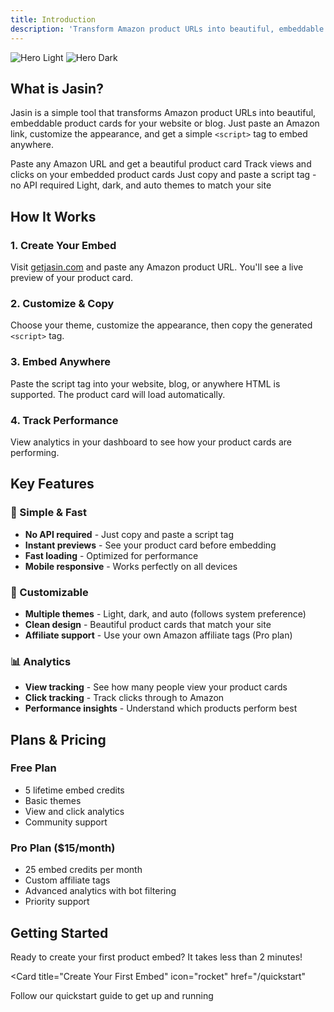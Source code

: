 ```yaml
---
title: Introduction
description: 'Transform Amazon product URLs into beautiful, embeddable product cards'
---
```


<img
  className="block dark:hidden"
  src="/images/hero-light.png"
  alt="Hero Light"
/>
<img
  className="hidden dark:block"
  src="/images/hero-dark.png"
  alt="Hero Dark"
/>

## What is Jasin?

Jasin is a simple tool that transforms Amazon product URLs into beautiful, embeddable product cards for your website or blog. Just paste an Amazon link, customize the appearance, and get a simple `<script>` tag to embed anywhere.

<CardGroup cols={2}>
  <Card
    title="Easy Embed Generation"
    icon="code"
    href="/features/embed-cards"
  >
    Paste any Amazon URL and get a beautiful product card
  </Card>
  <Card
    title="Real-time Analytics"
    icon="chart-line"
    href="/features/analytics"
  >
    Track views and clicks on your embedded product cards
  </Card>
  <Card
    title="Simple Integration"
    icon="plug"
    href="/quickstart"
  >
    Just copy and paste a script tag - no API required
  </Card>
  <Card
    title="Customizable Themes"
    icon="palette"
    href="/features/themes"
  >
    Light, dark, and auto themes to match your site
  </Card>
</CardGroup>

## How It Works

### 1. Create Your Embed
Visit [getjasin.com](https://getjasin.com) and paste any Amazon product URL. You'll see a live preview of your product card.

### 2. Customize & Copy
Choose your theme, customize the appearance, then copy the generated `<script>` tag.

### 3. Embed Anywhere
Paste the script tag into your website, blog, or anywhere HTML is supported. The product card will load automatically.

### 4. Track Performance
View analytics in your dashboard to see how your product cards are performing.

## Key Features

### 🚀 Simple & Fast
- **No API required** - Just copy and paste a script tag
- **Instant previews** - See your product card before embedding
- **Fast loading** - Optimized for performance
- **Mobile responsive** - Works perfectly on all devices

### 🎨 Customizable
- **Multiple themes** - Light, dark, and auto (follows system preference)
- **Clean design** - Beautiful product cards that match your site
- **Affiliate support** - Use your own Amazon affiliate tags (Pro plan)

### 📊 Analytics
- **View tracking** - See how many people view your product cards
- **Click tracking** - Track clicks through to Amazon
- **Performance insights** - Understand which products perform best

## Plans & Pricing

### Free Plan
- 5 lifetime embed credits
- Basic themes
- View and click analytics
- Community support

### Pro Plan ($15/month)
- 25 embed credits per month
- Custom affiliate tags
- Advanced analytics with bot filtering
- Priority support

## Getting Started

Ready to create your first product embed? It takes less than 2 minutes!

<Card
  title="Create Your First Embed"
  icon="rocket"
  href="/quickstart"
>
  Follow our quickstart guide to get up and running
</Card> 